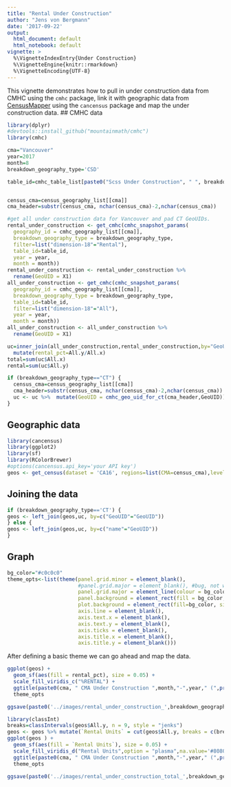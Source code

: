 ```yaml
---
title: "Rental Under Construction"
author: "Jens von Bergmann"
date: '2017-09-22'
output:
  html_document: default
  html_notebook: default
vignette: >
  %\VignetteIndexEntry{Under Construction}
  %\VignetteEngine{knitr::rmarkdown}
  %\VignetteEncoding{UTF-8}
---
```


This vignette demonstrates how to pull in under construction data from CMHC using the `cmhc` package,
link it with geographic data from [CensusMapper](https://censusmapper.ca) using the `cancensus`
package and map the under construction data.
## CMHC data

```r
library(dplyr)
#devtools::install_github("mountainmath/cmhc")
library(cmhc)

cma="Vancouver"
year=2017
month=8
breakdown_geography_type='CSD'

table_id=cmhc_table_list[paste0("Scss Under Construction", " ", breakdown_geography_type)]


census_cma=census_geography_list[[cma]]
cma_header=substr(census_cma, nchar(census_cma)-2,nchar(census_cma))

#get all under construction data for Vancouver and pad CT GeoUIDs.
rental_under_construction <- get_cmhc(cmhc_snapshot_params(
  geography_id = cmhc_geography_list[[cma]],
  breakdown_geography_type = breakdown_geography_type,
  filter=list("dimension-18"="Rental"),
  table_id=table_id,
  year = year,
  month = month))
rental_under_construction <- rental_under_construction %>%
  rename(GeoUID = X1) 
all_under_construction <- get_cmhc(cmhc_snapshot_params(
  geography_id = cmhc_geography_list[[cma]],
  breakdown_geography_type = breakdown_geography_type,
  table_id=table_id,
  filter=list("dimension-18"="All"),
  year = year,
  month = month))
all_under_construction <- all_under_construction %>%
  rename(GeoUID = X1)

uc=inner_join(all_under_construction,rental_under_construction,by="GeoUID") %>%
  mutate(rental_pct=All.y/All.x)
total=sum(uc$All.x)
rental=sum(uc$All.y)

if (breakdown_geography_type=="CT") {
  census_cma=census_geography_list[[cma]]
  cma_header=substr(census_cma, nchar(census_cma)-2,nchar(census_cma))
  uc <- uc %>%  mutate(GeoUID = cmhc_geo_uid_for_ct(cma_header,GeoUID)) 
}


```

## Geographic data
```r
library(cancensus)
library(ggplot2)
library(sf)
library(RColorBrewer)
#options(cancensus.api_key='your API key')
geos <- get_census(dataset = 'CA16', regions=list(CMA=census_cma),level=breakdown_geography_type,geo_format='sf')
```

## Joining the data
```r
if (breakdown_geography_type=='CT') {
geos <- left_join(geos,uc, by=c("GeoUID"="GeoUID"))
} else {
geos <- left_join(geos,uc, by=c("name"="GeoUID"))
}
```


## Graph
```r
bg_color="#c0c0c0"
theme_opts<-list(theme(panel.grid.minor = element_blank(),
                       #panel.grid.major = element_blank(), #bug, not working
                       panel.grid.major = element_line(colour = bg_color),
                       panel.background = element_rect(fill = bg_color, colour = NA),
                       plot.background = element_rect(fill=bg_color, size=1,linetype="solid"),
                       axis.line = element_blank(),
                       axis.text.x = element_blank(),
                       axis.text.y = element_blank(),
                       axis.ticks = element_blank(),
                       axis.title.x = element_blank(),
                       axis.title.y = element_blank()))

```

After defining a basic theme we can go ahead and map the data.
```r


ggplot(geos) +
  geom_sf(aes(fill = rental_pct), size = 0.05) +
  scale_fill_viridis_c("%RENTAL") +
  ggtitle(paste0(cma, " CMA Under Construction ",month,"-",year," (",prettyNum(total,big.mark = ",")," total, ",prettyNum(rental,big.mark = ",")," rental)")) +
  theme_opts

ggsave(paste0('../images/rental_under_construction_',breakdown_geography_type,'.png'),width=10,height=10)

```

```r
library(classInt)
breaks=classIntervals(geos$All.y, n = 9, style = "jenks")
geos <- geos %>% mutate(`Rental Units` = cut(geos$All.y, breaks = c(breaks$brks), dig.lab = 4))
ggplot(geos ) +
  geom_sf(aes(fill = `Rental Units`), size = 0.05) +
  scale_fill_viridis_d("Rental Units",option = "plasma",na.value='#808080') +
  ggtitle(paste0(cma, " CMA Under Construction ",month,"-",year," (",prettyNum(rental,big.mark = ",")," rental)")) +
  theme_opts

ggsave(paste0('../images/rental_under_construction_total_',breakdown_geography_type,'.png'),width=10,height=10)

```
